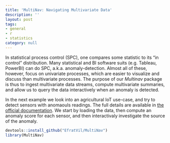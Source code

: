 ```yaml
---
title: 'MultiNav: Navigating Multivariate Data'
description: ''
layout: post
tags:
- general
- r
- statistics
category: null
---
```


In statistical process control (SPC), one compares some statistic to its "in control" distribution. 
Many statistical and BI software suits (e.g. Tableau, PowerBI) can do SPC, a.k.a. anomaly-detection.
Almost all of these, however, focus on univariate processes, which are easier to visualize and discuss than multivariate processes.
The purpose of our _Multinav_ package is thus to ingest multivariate data streams, compute multivariate summaries, and allow us to query the data interactively when an anomaly is detected. 

In the next example we look into an agricultural IoT use-case, and try to detect sensors with anomaouls readings. 
The full details are available in [the official documentation](https://efratvil.github.io/MultiNav/Documentation/).
We start by loading the data, then compute an anomaly score for each sensor, and then interactivaly investigate the source of the anomaly. 

```r
devtools::install_github("EfratVil/MultiNav")
library(MultiNav)
```





